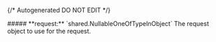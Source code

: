 {/* Autogenerated DO NOT EDIT  */}

<Collapsible>
    ##### **request:** `shared.NullableOneOfTypeInObject`
    The request object to use for the request.
    <Collapsible.Break/>
    <NullableOneOfTypeInObject/>
</Collapsible>

